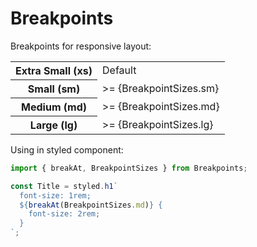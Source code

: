 
<Meta title="Utils/Breakpoints" />

# Breakpoints

Breakpoints for responsive layout:

<table>
  <tr>
    <th>Extra Small (xs)</th>
    <td>Default</td>
  </tr>
  <tr>
    <th>Small (sm)</th>
    <td>>= {BreakpointSizes.sm}</td>
  </tr>
  <tr>
    <th>Medium (md)</th>
    <td>>= {BreakpointSizes.md}</td>
  </tr>
  <tr>
    <th>Large (lg)</th>
    <td>>= {BreakpointSizes.lg}</td>
  </tr>
</table>

Using in styled component:

```js
import { breakAt, BreakpointSizes } from Breakpoints;

const Title = styled.h1`
  font-size: 1rem;
  ${breakAt(BreakpointSizes.md)} {
    font-size: 2rem;
  }
`;
```
